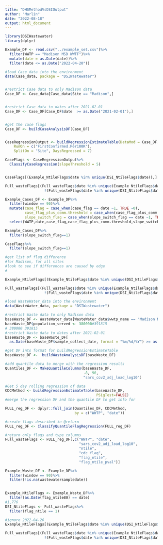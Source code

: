 ```yaml
---
title: "DHSMethodVsDSIOutput"
author: "Marlin"
date: "2022-08-18"
output: html_document
---
```

```r
library(DSIWastewater)
library(dplyr)
```


```r
Example_DF <- read.csv("../example_set.csv")%>%
  filter(WWTP == "Madison MSD WWTF")%>%
  mutate(date = as.Date(date))%>%
  filter(date <= as.Date("2022-04-20"))
```

```r
#load Case_data into the environment
data(Case_data, package = "DSIWastewater")


#restrict Case data to only Madison data
Case_DF <- Case_data[Case_data$Site == "Madison",]


#restrict Case data to dates after 2021-02-01
Case_DF <- Case_DF[Case_DF$date  >= as.Date("2021-02-01"),]


#get the case flags
Case_DF <- buildCaseAnalysisDF(Case_DF)


CaseRegressionOutput <- buildRegressionEstimateTable(DataMod = Case_DF, 
    RunOn = c("FirstConfirmed.Per100K"),
    SplitOn = "Site", DaysRegressed = 7)

CaseFlags <- CaseRegressionOutput%>%
  ClassifyCaseRegression(slopeThreshold = 5)


CaseFlags[(Example_NtileFlags$date %in% unique(DSI_NtileFlags$date)),]

Full_wasteFlags[(Full_wasteFlags$date %in% unique(Example_NtileFlags$date))&
                  !(Full_wasteFlags$date %in% unique(DSI_NtileFlags$date)),]
```

```r
Example_Cases_DF <- Example_DF%>%
  filter(window == 90)%>%
  mutate(case_flag = case_when(case_flag == date ~1, TRUE ~0),
         case_flag_plus_comm.threshold = case_when(case_flag_plus_comm.threshold == date ~1, TRUE ~0),
         slope_switch_flag = case_when(slope_switch_flag == date ~1, TRUE ~0))%>%
  select(WWTP,date,case_flag,case_flag_plus_comm.threshold,slope_switch_flag)

Example_Cases_DF%>%
  filter(slope_switch_flag==1)

CaseFlags%>%
  filter(slope_switch_flag==1)

#get list of flag difference
#for Madison, for all sites
#look to see if differences are caused by edge
#

Example_NtileFlags[(Example_NtileFlags$date %in% unique(DSI_NtileFlags$date)),]

Full_wasteFlags[(Full_wasteFlags$date %in% unique(Example_NtileFlags$date))&
                  !(Full_wasteFlags$date %in% unique(DSI_NtileFlags$date)),]
```

```r
#load WasteWater_data into the environment
data(WasteWater_data, package = "DSIWastewater")

#restrict Waste data to only Madison data
baseWaste_DF <- WasteWater_data[WasteWater_data$wwtp_name == "Madison MSD WWTF",]
baseWaste_DF$population_served <- 380000#391815
# 380000 391815
#restrict Waste data to dates after 2021-02-01
baseWaste_DF <- baseWaste_DF[
  as.Date(baseWaste_DF$sample_collect_date, format = "%m/%d/%Y") >= as.Date("2021-02-01"),]

#get DF into format for buildRegressionEstimateTable
baseWaste_DF <-  buildWasteAnalysisDF(baseWaste_DF)

#add quantile data to merge with the regression results
Quantiles_DF <- MakeQuantileColumns(baseWaste_DF,
                                    .8, 90,
                                    "sars_cov2_adj_load_log10")

#Get 5 day rolling regression of data
CDCMethod <- buildRegressionEstimateTable(baseWaste_DF, 
                                          PSigTest=FALSE)
#merge the regression DF and the quantile DF to get info for 

FULL_reg_DF <- dplyr::full_join(Quantiles_DF, CDCMethod,
                                by = c("WWTP", "date"))

#create flags described in @return
FULL_reg_DF <- ClassifyQuantileFlagRegression(FULL_reg_DF)

#return only flags and type columns 
Full_wasteFlags <- FULL_reg_DF[,c("WWTP", "date", 
                                  "sars_cov2_adj_load_log10",
                                  "ntile",
                                  "cdc_flag",
                                  "flag_ntile",
                                  "flag_ntile_pval")]

```

```r
Example_Waste_DF <- Example_DF%>%
  filter(window == 90)%>%
  filter(!is.na(wastewatersampledate))

 
Example_NtileFlags <- Example_Waste_DF%>%
  filter(as.Date(flag_ntile80) == date)
#1,776
DSI_NtileFlags <- Full_wasteFlags%>%
  filter(flag_ntile == 1)

#ignore 2022-04-20
Example_NtileFlags[(Example_NtileFlags$date %in% unique(DSI_NtileFlags$date)),]

Full_wasteFlags[(Full_wasteFlags$date %in% unique(Example_NtileFlags$date))&
                  !(Full_wasteFlags$date %in% unique(DSI_NtileFlags$date)),]
```

